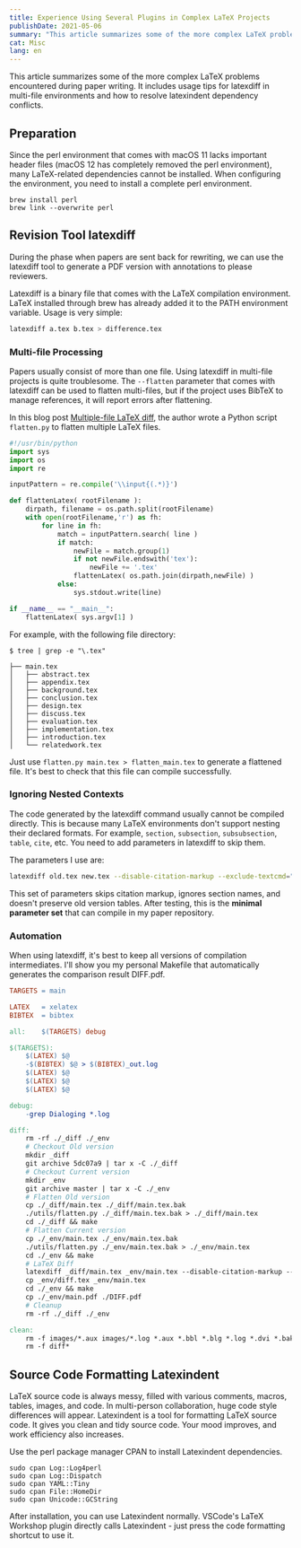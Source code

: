```yaml
---
title: Experience Using Several Plugins in Complex LaTeX Projects
publishDate: 2021-05-06
summary: "This article summarizes some of the more complex LaTeX problems encountered during paper writing. It includes usage tips for latexdiff in multi-file environments and how to resolve latexindent dependency conflicts."
cat: Misc
lang: en
---
```


This article summarizes some of the more complex LaTeX problems encountered during paper writing. It includes usage tips for latexdiff in multi-file environments and how to resolve latexindent dependency conflicts.

## Preparation

Since the perl environment that comes with macOS 11 lacks important header files (macOS 12 has completely removed the perl environment), many LaTeX-related dependencies cannot be installed. When configuring the environment, you need to install a complete perl environment.

```shell
brew install perl
brew link --overwrite perl
```

## Revision Tool latexdiff

During the phase when papers are sent back for rewriting, we can use the latexdiff tool to generate a PDF version with annotations to please reviewers.

Latexdiff is a binary file that comes with the LaTeX compilation environment. LaTeX installed through brew has already added it to the PATH environment variable. Usage is very simple:

```bash
latexdiff a.tex b.tex > difference.tex
```

### Multi-file Processing

Papers usually consist of more than one file. Using latexdiff in multi-file projects is quite troublesome. The `--flatten` parameter that comes with latexdiff can be used to flatten multi-files, but if the project uses BibTeX to manage references, it will report errors after flattening.

In this blog post [Multiple-file LaTeX diff](http://dropbearcode.blogspot.com/2011/09/multiple-file-latex-diff.html), the author wrote a Python script `flatten.py` to flatten multiple LaTeX files.

```python
#!/usr/bin/python
import sys
import os
import re

inputPattern = re.compile('\\input{(.*)}')

def flattenLatex( rootFilename ):
    dirpath, filename = os.path.split(rootFilename)
    with open(rootFilename,'r') as fh:
        for line in fh:
            match = inputPattern.search( line )
            if match:
                newFile = match.group(1)
                if not newFile.endswith('tex'):
                    newFile += '.tex'
                flattenLatex( os.path.join(dirpath,newFile) )
            else:
                sys.stdout.write(line)

if __name__ == "__main__":
    flattenLatex( sys.argv[1] )
```

For example, with the following file directory:

```
$ tree | grep -e "\.tex"

├── main.tex
│   ├── abstract.tex
│   ├── appendix.tex
│   ├── background.tex
│   ├── conclusion.tex
│   ├── design.tex
│   ├── discuss.tex
│   ├── evaluation.tex
│   ├── implementation.tex
│   ├── introduction.tex
│   └── relatedwork.tex
```

Just use `flatten.py main.tex > flatten_main.tex` to generate a flattened file. It's best to check that this file can compile successfully.

### Ignoring Nested Contexts

The code generated by the latexdiff command usually cannot be compiled directly. This is because many LaTeX environments don't support nesting their declared formats. For example, `section`, `subsection`, `subsubsection`, `table`, `cite`, etc. You need to add parameters in latexdiff to skip them.

The parameters I use are:

```bash
latexdiff old.tex new.tex --disable-citation-markup --exclude-textcmd="section,subsection,subsubsection" --config="PICTUREENV=(?:picture|DIFnomarkup|table)[\w\d*@]*"
```

This set of parameters skips citation markup, ignores section names, and doesn't preserve old version tables. After testing, this is the **minimal parameter set** that can compile in my paper repository.

### Automation

When using latexdiff, it's best to keep all versions of compilation intermediates. I'll show you my personal Makefile that automatically generates the comparison result DIFF.pdf.

```makefile
TARGETS = main

LATEX	= xelatex
BIBTEX	= bibtex

all:    $(TARGETS) debug

$(TARGETS):
	$(LATEX) $@
	-$(BIBTEX) $@ > $(BIBTEX)_out.log
	$(LATEX) $@
	$(LATEX) $@
	$(LATEX) $@

debug:
	-grep Dialoging *.log

diff:
	rm -rf ./_diff ./_env
	# Checkout Old version
	mkdir _diff
	git archive 5dc07a9 | tar x -C ./_diff
	# Checkout Current version
	mkdir _env
	git archive master | tar x -C ./_env
	# Flatten Old version
	cp ./_diff/main.tex ./_diff/main.tex.bak
	./utils/flatten.py ./_diff/main.tex.bak > ./_diff/main.tex
	cd ./_diff && make
	# Flatten Current version
	cp ./_env/main.tex ./_env/main.tex.bak
	./utils/flatten.py ./_env/main.tex.bak > ./_env/main.tex
	cd ./_env && make
	# LaTeX Diff
	latexdiff _diff/main.tex _env/main.tex --disable-citation-markup --exclude-textcmd="section,subsection,subsubsection" --config="PICTUREENV=(?:picture|DIFnomarkup|table)[\w\d*@]*" > _env/diff.tex
	cp _env/diff.tex _env/main.tex
	cd ./_env && make
	cp ./_env/main.pdf ./DIFF.pdf
	# Cleanup
	rm -rf ./_diff ./_env

clean:
	rm -f images/*.aux images/*.log *.aux *.bbl *.blg *.log *.dvi *.bak *~ $(TARGETS:%=%.pdf)
	rm -f diff*
```

## Source Code Formatting Latexindent

LaTeX source code is always messy, filled with various comments, macros, tables, images, and code. In multi-person collaboration, huge code style differences will appear. Latexindent is a tool for formatting LaTeX source code. It gives you clean and tidy source code. Your mood improves, and work efficiency also increases.

Use the perl package manager CPAN to install Latexindent dependencies.

```shell
sudo cpan Log::Log4perl
sudo cpan Log::Dispatch
sudo cpan YAML::Tiny
sudo cpan File::HomeDir
sudo cpan Unicode::GCString
```

After installation, you can use Latexindent normally. VSCode's LaTeX Workshop plugin directly calls Latexindent - just press the code formatting shortcut to use it.
